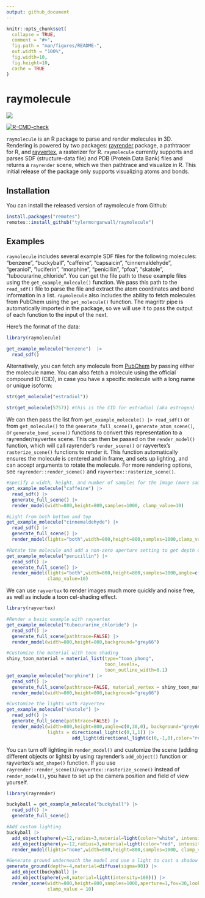 ```yaml
---
output: github_document
---
```


<!-- README.md is generated from README.Rmd. Please edit that file -->

```r
knitr::opts_chunk$set(
  collapse = TRUE,
  comment = "#>",
  fig.path = "man/figures/README-",
  out.width = "100%",
  fig.width=10,
  fig.height=10,
  cache = TRUE
)
```

# raymolecule

<img src="man/figures/caff.gif" ></img>

<!-- badges: start -->
[![R-CMD-check](https://github.com/tylermorganwall/raymolecule/actions/workflows/R-CMD-check.yaml/badge.svg)](https://github.com/tylermorganwall/raymolecule/actions/workflows/R-CMD-check.yaml)
<!-- badges: end -->

`raymolecule` is an R package to parse and render molecules in 3D. Rendering is powered by two packages: [rayrender](https://www.rayrender.net/) package, a pathtracer for R, and [rayvertex](https://www.rayvertex.com/), a rasterizer for R. `raymolecule` currently supports and parses SDF (structure-data file) and PDB (Protein Data Bank) files and returns a `rayrender` scene, which we then pathtrace and visualize in R. This initial release of the package only supports visualizing atoms and bonds.

## Installation

You can install the released version of raymolecule from Github:

```r
install.packages("remotes")
remotes::install_github("tylermorganwall/raymolecule")
```

## Examples

`raymolecule` includes several example SDF files for the following molecules: "benzene", "buckyball", "caffeine", "capsaicin", "cinnemaldehyde", "geraniol", "luciferin", "morphine", "penicillin", "pfoa", "skatole", "tubocurarine_chloride". You can get the file path to these example files using the `get_example_molecule()` function. We pass this path to the `read_sdf()` file to parse the file and extract the atom coordinates and bond information in a list. `raymolecule` also includes the ability to fetch molecules from PubChem using the `get_molecule()` function. The magrittr pipe is automatically imported in the package, so we will use it to pass the output of each function to the input of the next.

Here's the format of the data:

```r

library(raymolecule)

get_example_molecule("benzene")  |> 
  read_sdf()

```

Alternatively, you can fetch any molecule from [PubChem](https://pubchem.ncbi.nlm.nih.gov) by passing either the molecule name. You can also fetch a molecule using the official compound ID (CID), in case you have a specific molecule with a long name or unique isoform:  
  
```r

str(get_molecule("estradiol"))

str(get_molecule(5757)) #this is the CID for estradiol (aka estrogen)

```

We can then pass the list from `get_example_molecule() |> read_sdf()` or from `get_molecule()` to the `generate_full_scene()`, `generate_atom_scene()`, or `generate_bond_scene()` functions to convert this representation to a rayrender/rayvertex scene. This can then be passed on the `render_model()` function, which will call rayrender's `render_scene()` or rayvertex's `rasterize_scene()` functions to render it. This function automatically ensures the molecule is centered and in frame, and sets up lighting, and can accept arguments to rotate the molecule. For more rendering options, see `rayrender::render_scene()` and `rayvertex::rasterize_scene()`.


```r

#Specify a width, height, and number of samples for the image (more samples == less noise)
get_example_molecule("caffeine") |>
  read_sdf() |> 
  generate_full_scene() |> 
  render_model(width=800,height=800,samples=1000, clamp_value=10)

#Light from both bottom and top
get_example_molecule("cinnemaldehyde") |>
  read_sdf() |> 
  generate_full_scene() |> 
  render_model(lights="both",width=800,height=800,samples=1000,clamp_value=10)

#Rotate the molecule and add a non-zero aperture setting to get depth of field effect
get_example_molecule("penicillin") |>
  read_sdf() |> 
  generate_full_scene() |> 
  render_model(lights="both",width=800,height=800,samples=1000,angle=c(0,30,0),aperture=3,
               clamp_value=10)

```

We can use `rayvertex` to render images much more quickly and noise free, as well as include a toon cel-shading effect.

```r

library(rayvertex)

#Render a basic example with rayvertex
get_example_molecule("tubocurarine_chloride") |>
  read_sdf() |> 
  generate_full_scene(pathtrace=FALSE) |> 
  render_model(width=800,height=800,background="grey66")

#Customize the material with toon shading
shiny_toon_material = material_list(type="toon_phong",
                                    toon_levels=,
                                    toon_outline_width=0.1)
get_example_molecule("morphine") |>
  read_sdf() |> 
  generate_full_scene(pathtrace=FALSE, material_vertex = shiny_toon_material) |> 
  render_model(width=800,height=800,background="grey66")

#Customize the lights with rayvertex
get_example_molecule("skatole") |>
  read_sdf() |> 
  generate_full_scene(pathtrace=FALSE) |> 
  render_model(width=800,height=800,angle=c(0,30,0), background="grey66",
               lights = directional_light(c(0,1,1)) |>
                        add_light(directional_light(c(0,-1,0),color="red")))

```

You can turn off lighting in `render_model()` and customize the scene (adding different objects or lights) by using rayrender's `add_object()` function or rayvertex's `add_shape()` function. If you use `rayrender::render_scene()`/`rayvertex::rasterize_scene()` instead of `render_model()`, you have to set up the camera position and field of view yourself.


```r

library(rayrender)

buckyball = get_example_molecule("buckyball") |>
  read_sdf() |> 
  generate_full_scene() 

#Add custom lighting
buckyball |>
  add_object(sphere(y=12,radius=3,material=light(color="white", intensity=50))) |> 
  add_object(sphere(y=-12,radius=3,material=light(color="red", intensity=50))) |> 
  render_model(lights="none",width=800,height=800,samples=1000, clamp_value=10)

#Generate ground underneath the model and use a light to cast a shadow
generate_ground(depth=-4,material=diffuse(sigma=90)) |>
  add_object(buckyball) |>
  add_object(sphere(y=8,material=light(intensity=100))) |> 
  render_scene(width=800,height=800,samples=1000,aperture=1,fov=30,lookfrom = c(0,1,30),
               clamp_value = 10)

```

